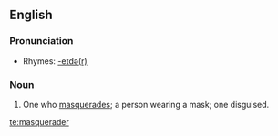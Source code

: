 ==English==

===Pronunciation===
*Rhymes: [[Rhymes:English:-eɪdə(r)|-eɪdə(r)]]

===Noun===
{{en-noun}}

# One who [[masquerade]]s; a person wearing a mask; one disguised.

[[te:masquerader]]
